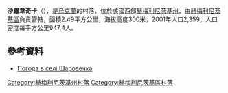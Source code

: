 {{coord|49|24|54|N|26|53|55|E|scale:100000|display=title}}

'''沙羅韋奇卡'''（{{lang-uk|Шаровечка}}），是[[烏克蘭|烏克蘭]]的村落，位於該國西部[[赫梅利尼茨基州|赫梅利尼茨基州]]，由[[赫梅利尼茨基區|赫梅利尼茨基區]]負責管轄，面積2.49平方公里，海拔高度300米，2001年人口2,359，人口密度每平方公里947.4人。

==參考資料==
* [http://weather.in.ua/ua/hmel'nickaja/28684 Погода в селі Шаровечка]{{Wayback|url=http://weather.in.ua/ua/hmel%27nickaja/28684 |date=20160305192654 }}

{{DEFAULTSORT:Шаровечка}}
[[Category:赫梅利尼茨基州村落|Category:赫梅利尼茨基州村落]]
[[Category:赫梅利尼茨基區村落|Category:赫梅利尼茨基區村落]]


{{Khmelnytskyi-geo-stub}}